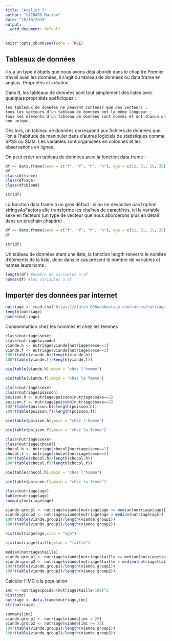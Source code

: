 ```yaml
---
title: "Atelier 3"
author: "VICHARD Marion"
date: "16/10/2019"
output:
  word_document: default
---
```


```r
knitr::opts_chunk$set(echo = TRUE)
```

## Tableaux de données

Il y a un type d’objets que nous avons déjà abordé dans le chapitre Premier travail avec les données, il s’agit du tableau de données ou data frame en anglais.
Propriétés et création

Dans R, les tableaux de données sont tout simplement des listes avec quelques propriétés spéficiques :

    les tableaux de données ne peuvent contenir que des vecteurs ;
    tous les vecteurs d’un tableau de données ont la même longueur ;
    tous les éléments d’un tableau de données sont nommés et ont chacun un nom unique.

Dès lors, un tableau de données correspond aux fichiers de données que l’on a l’habitude de manipuler dans d’autres logiciels de statistiques comme SPSS ou Stata. Les variables sont organisées en colonnes et les observations en lignes.

On peut créer un tableau de données avec la fonction data.frame :

```r
df <- data.frame(sexe = c("f", "f", "h", "h"), age = c(52, 31, 29, 35), blond = c(FALSE, TRUE, TRUE, FALSE))
df
class(df$sexe)
class(df$age)
class(df$blond)
```

```r
str(df)
```
La fonction data.frame a un gros défaut : si on ne désactive pas l’option stringsAsFactors elle transforme les chaînes de caractères, ici la variable sexe en facteurs (un type de vecteur que nous aborderons plus en détail dans un prochain chapitre)
```r
df <- data.frame(sexe = c("f", "f", "h", "h"), age = c(52, 31, 29, 35), blond = c(FALSE, TRUE, TRUE, FALSE), stringsAsFactors = FALSE)
df
```

```r
str(df)
```

Un tableau de données étant une liste, la fonction length renverra le nombre d’éléments de la liste, donc dans le cas présent le nombre de variables et names leurs noms :

```r
length(df) #nombre de variables a df
names(df) #les variables a df
```

## Importer des données par internet

```r
nutriage <- read.csv("https://afalco.000webhostapp.com/cursos/nutriage.csv",header=TRUE)
length(nutriage)
names(nutriage)
```

Consommation chez les hommes et chez les femmes 

```r
class(nutriage$sexe)
class(nutriage$viande)
viande.h <- nutriage$viande[nutriage$sexe==1]
viande.f <- nutriage$viande[nutriage$sexe==2]
100*(table(viande.h)/length(viande.h))
100*(table(viande.f)/length(viande.f))
```

```r
pie(table(viande.h),main = "chez l'homme")
```
```r
pie(table(viande.f),main = "chez la femme")
```

```r
class(nutriage$sexe)
class(nutriage$poisson)
poisson.h <- nutriage$poisson[nutriage$sexe==1]
poisson.f <- nutriage$poisson[nutriage$sexe==2]
100*(table(poisson.h)/length(poisson.h))
100*(table(poisson.f)/length(poisson.f))
```


```r
pie(table(poisson.h),main = "chez l'homme")
```


```r
pie(table(poisson.f),main = "chez la femme")
```

```r
class(nutriage$sexe)
class(nutriage$chocol)
chocol.h <- nutriage$chocol[nutriage$sexe==1]
chocol.f <- nutriage$chocol[nutriage$sexe==2]
100*(table(chocol.h)/length(chocol.h))
100*(table(chocol.f)/length(chocol.f))
```




```r
pie(table(chocol.h),main = "chez l'homme")
```





```r
pie(table(poisson.f),main = "chez la femme")
```


```r
class(nutriage$age)
table(nutriage$age)
summary(nutriage$age)
```

```r
viande.group1 <- nutriage$viande[nutriage$age <= median(nutriage$age)]
viande.group2 <- nutriage$viande[nutriage$age > median(nutriage$age)]
100*(table(viande.group1)/length(viande.group1))
100*(table(viande.group2)/length(viande.group2))
```

```r
hist(nutriage$age,xlab = "age")
```

```r
hist(nutriage$taille,xlab = "taille")
```

```r
median(nutriage$taille)
viande.group1 <- nutriage$viande[nutriage$taille <= median(nutriage$taille)]
viande.group2 <- nutriage$viande[nutriage$taille > median(nutriage$taille)]
100*(table(viande.group1)/length(viande.group1))
100*(table(viande.group2)/length(viande.group2))
```

Calculer l'IMC à la population

```r
imc <- nutriage$poids/(nutriage$taille/100)^2
hist(imc)
nutriage <- data.frame(nutriage,imc)
str(nutriage)
```

```r
summary(imc)
viande.group1 <- nutriage$viande[imc < 25]
viande.group2 <- nutriage$viande[imc >= 25]
100*(table(viande.group1)/length(viande.group1))
100*(table(viande.group2)/length(viande.group2))
```


